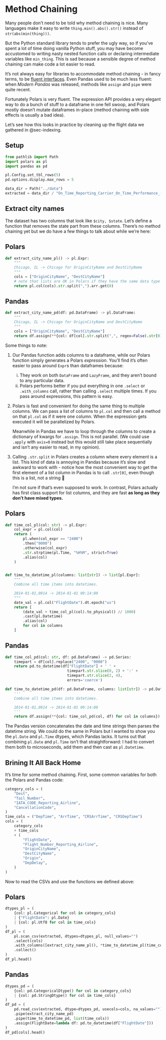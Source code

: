 # Method Chaining

Many people don't need to be told why method chaining is nice. Many languages make it easy to write
`thing.min().abs().str()` instead of `str(abs(min(thing)))`.

But the Python standard library tends to prefer the ugly way, so if you've spent a lot of time doing vanilla Python stuff, you may have become accustomed to writing
nasty nested function calls or declaring intermediate variables like `min_thing`. This is sad because a sensible degree of method chaining can make code a lot easier to read.

It's not always easy for libraries to accommodate method chaining - in fancy terms, to be [fluent interfaces](https://en.wikipedia.org/wiki/Fluent_interface). Even Pandas used to be much less fluent:
when *Modern Pandas* was released, methods like `assign` and `pipe` were quite recent.

Fortunately Polars is very fluent. The expression API provides a very elegant way to do a bunch of stuff to a dataframe in one fell swoop, and Polars mostly doesn't mutate dataframes in-place (method chaining with side effects is usually a bad idea).

Let's see how this looks in practice by cleaning up the flight data we gathered in @sec-indexing.

## Setup

``` python
from pathlib import Path
import polars as pl
import pandas as pd

pl.Config.set_tbl_rows(5)
pd.options.display.max_rows = 5

data_dir = Path("../data")
extracted = data_dir / "On_Time_Reporting_Carrier_On_Time_Performance_(1987_present)_2022_1.csv"
```

## Extract city names

The dataset has two columns that look like `$city, $state`. Let's define a function that removes the state part from these columns. There's no method chaining yet but we do have a few things to talk about while we're here:

::: {.panel-tabset}
## Polars

``` python
def extract_city_name_pl() -> pl.Expr:
    """
    Chicago, IL -> Chicago for OriginCityName and DestCityName
    """
    cols = ["OriginCityName", "DestCityName"]
    # note that lists are OK in Polars if they have the same data type
    return pl.col(cols).str.split(",").arr.get(0)
```

## Pandas

``` python
def extract_city_name_pd(df: pd.DataFrame) -> pl.DataFrame:
    """
    Chicago, IL -> Chicago for OriginCityName and DestCityName
    """
    cols = ["OriginCityName", "DestCityName"]
    return df.assign(**{col: df[col].str.split(",", regex=False).str[0] for col in cols})
```

:::

Some things to note:

1. Our Pandas function adds columns to a dataframe, while our Polars function simply generates a Polars *expression*.
You'll find it's often easier to pass around `Expr`s than dataframes because: 
    i. They work on both `DataFrame` and `LazyFrame`, and they aren't bound to any particular data.
    ii. Polars performs better if you put everything in one `.select` or `.with_columns` call, rather than calling `.select` multiple times. If you pass around expressions, this pattern is easy.
2.  Polars is fast and convenient for doing the same thing to multiple columns. We can pass a list of columns to `pl.col`
    and then call a method on that `pl.col` as if it were one column. When the expression gets executed it will be parallelized by Polars.

    Meanwhile in Pandas we have to loop through the columns to create a dictionary of kwargs for `.assign`. This is not parallel. (We could use `.apply` with `axis=0` instead but this would still take place sequentially and isn't any easier to read, in my opinion).
3.  Calling `.str.split` in Polars creates a column where every element is a list. This kind of data is annoying in Pandas
    because it's slow and awkward to work with - notice how the most convenient way to get the first element of a list column in Pandas is to call `.str[0]`, even though this is a list, not a string 🤯
    
    I'm not sure if that's even supposed to work. In contrast, Polars actually has first class support for list columns, and they are fast **as long as they don't have mixed types.**

::: {.panel-tabset}
## Polars

``` python
def time_col_pl(col: str) -> pl.Expr:
    col_expr = pl.col(col)
    return (
        pl.when(col_expr == "2400")
        .then("0000")
        .otherwise(col_expr)
        .str.strptime(pl.Time, "%H%M", strict=True)
        .alias(col)
    )


def time_to_datetime_pl(columns: list[str]) -> list[pl.Expr]:
    """
    Combine all time items into datetimes.

    2014-01-01,0914 -> 2014-01-01 09:14:00
    """
    date_val = pl.col("FlightDate").dt.epoch("us")
    return [
        (date_val + time_col_pl(col).to_physical() // 1000)
        .cast(pl.Datetime)
        .alias(col)
        for col in columns
    ]
```

## Pandas

``` python
def time_col_pd(col: str, df: pd.DataFrame) -> pd.Series:
    timepart = df[col].replace("2400", "0000")
    return pd.to_datetime(df["FlightDate"] + ' ' +
                            timepart.str.slice(0, 2) + ':' +
                            timepart.str.slice(2, 4),
                            errors='coerce')

def time_to_datetime_pd(df: pd.DataFrame, columns: list[str]) -> pd.DataFrame:
    '''
    Combine all time items into datetimes.

    2014-01-01,0914 -> 2014-01-01 09:14:00
    '''
    return df.assign(**{col: time_col_pd(col, df) for col in columns})
```

:::

The Pandas version concatenates the date and time strings then parses the datetime string.
We could do the same in Polars but I wanted to show you the `pl.Date` and `pl.Time` dtypes, which Pandas lacks.
It turns out that combining `pl.Date` and `pl.Time` isn't that straightforward: I had to convert them both to microseconds, add them and then cast as `pl.Datetime`.


## Brining It All Back Home

It's time for some method chaining. First, some common variables for both the Polars and Pandas code:

``` python
category_cols = (
    "Dest",
    "Tail_Number",
    "IATA_CODE_Reporting_Airline",
    "CancellationCode",
)
time_cols = ("DepTime", "ArrTime", "CRSArrTime", "CRSDepTime")
cols = (
    category_cols
    + time_cols
    + (
        "FlightDate",
        "Flight_Number_Reporting_Airline",
        "OriginCityName",
        "DestCityName",
        "Origin",
        "DepDelay",
    )
)
```

Now to read the CSVs and use the functions we defined above:

::: {.panel-tabset}
## Polars

``` python
dtypes_pl = (
    {col: pl.Categorical for col in category_cols}
    | {"FlightDate": pl.Date}
    | {col: pl.Utf8 for col in time_cols}
)
df_pl = (
    pl.scan_csv(extracted, dtypes=dtypes_pl, null_values="")
    .select(cols)
    .with_columns([extract_city_name_pl(), *time_to_datetime_pl(time_cols)])
    .collect()
)
df_pl.head()
```

## Pandas

``` python
dtypes_pd = (
    {col: pd.CategoricalDtype() for col in category_cols}
    | {col: pd.StringDtype() for col in time_cols}
)
df_pd = (
    pd.read_csv(extracted, dtype=dtypes_pd, usecols=cols, na_values="")
    .pipe(extract_city_name_pd)
    .pipe(time_to_datetime_pd, list(time_cols))
    .assign(FlightDate=lambda df: pd.to_datetime(df["FlightDate"]))
)
df_pd[cols].head()
```

:::